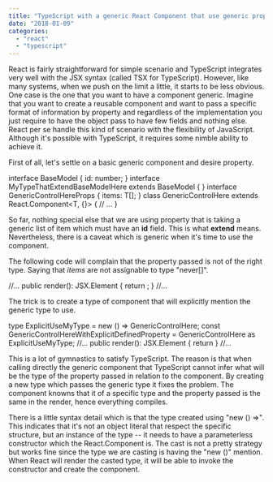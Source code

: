 ```yaml
---
title: "TypeScript with a generic React Component that use generic property"
date: "2018-01-09"
categories: 
  - "react"
  - "typescript"
---
```


React is fairly straightforward for simple scenario and TypeScript integrates very well with the JSX syntax (called TSX for TypeScript). However, like many systems, when we push on the limit a little, it starts to be less obvious. One case is the one that you want to have a component generic. Imagine that you want to create a reusable component and want to pass a specific format of information by property and regardless of the implementation you just require to have the object pass to have few fields and nothing else. React per se handle this kind of scenario with the flexibility of JavaScript. Although it's possible with TypeScript, it requires some nimble ability to achieve it.

First of all, let's settle on a basic generic component and desire property.

interface BaseModel {
    id: number;
}
interface MyTypeThatExtendBaseModelHere extends BaseModel {
}
interface GenericControlHereProps<T extends BaseModel> {
    items: T\[\];
}
class GenericControlHere<T extends BaseModel> extends React.Component<GenericControlHereProps><T, {}> {
    // ...
}

So far, nothing special else that we are using property that is taking a generic list of item which must have an **id** field. This is what **extend** means. Nevertheless, there is a caveat which is generic when it's time to use the component.

The following code will complain that the property passed is not of the right type. Saying that _items_ are not assignable to type "never\[\]".

//...
public render(): JSX.Element {
    return <GenericControlHere items={myList} />;
}
//...

The trick is to create a type of component that will explicitly mention the generic type to use.

type ExplicitUseMyType = new () => GenericControlHere<MyTypeThatExtendBaseModelHere>;
const GenericControlHereWithExplicitDefinedProperty = GenericControlHere as ExplicitUseMyType;
//...
public render(): JSX.Element {
        return <GenericControlHereWithExplicitDefinedProperty items={myList} >
}
//...

This is a lot of gymnastics to satisfy TypeScript. The reason is that when calling directly the generic component that TypeScript cannot infer what will be the type of the property passed in relation to the component. By creating a new type which passes the generic type it fixes the problem. The component knowns that it of a specific type and the property passed is the same in the render, hence everything compiles.

There is a little syntax detail which is that the type created using "new () =>". This indicates that it's not an object literal that respect the specific structure, but an instance of the type -- it needs to have a parameterless constructor which the React.Component is. The cast is not a pretty strategy but works fine since the type we are casting is having the "new ()" mention. When React will render the casted type, it will be able to invoke the constructor and create the component.
